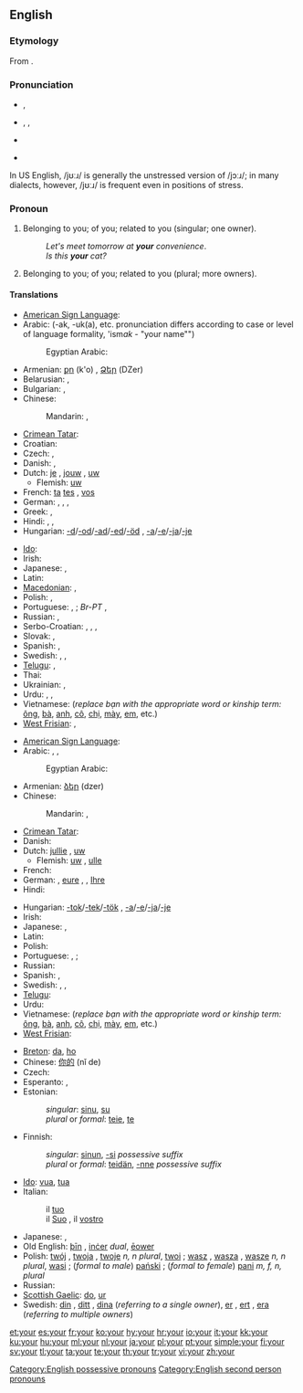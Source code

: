 ==English==
{{wikipedia}}
{{rank|out|into|up|57|your|any|what|do}}

===Etymology===
From {{etyl|ang}} {{term|eower|ēower|lang=ang}}.

===Pronunciation===
* {{a|UK}} {{IPA|/jɔː(ɹ)/}}, {{SAMPA|/jO:(r)/}}
*: {{audio|en-gb-your.ogg|Audio (RP)}}
*: {{rhymes|ɔː(r)}}
* {{a|US}} {{enPR|yôr}}, {{IPA|/joʊɹ/|/jɔːɹ/|/jʊːɹ/}}, {{SAMPA|/jO:r/}}
*: {{audio|en-us-your.ogg|Audio (US)}}
*: {{audio|en-us-your_unstressed.ogg|Audio (US), unstressed}}
*: {{rhymes|oʊr|ɔː(r)}}
* {{homophones|yore|you're}}
* {{homophones|yaw}} {{qualifier|in non-rhotic accents}}

In US English, /jʊːɹ/ is generally the unstressed version of /jɔːɹ/; in many dialects, however, /jʊːɹ/ is frequent even in positions of stress.

===Pronoun===
{{en-pron|desc=possessive}}

# Belonging to you; of you; related to you (singular; one owner).
#: ''Let's meet tomorrow at '''your''' convenience''.
#: ''Is this '''your''' cat?''
# Belonging to you; of you; related to you (plural; more owners).

====Translations====
<!--IMHO, masculine singular translation should suffice; feminine and plurals should be found in the article for masculine singular. --~~~~ -->
{{trans-top|belonging to you (singular; one owner)}}
* [[American Sign Language]]: {{tø|ase|FlatB@Chesthigh-FingerUp|xs=American Sign Language}}
* Arabic: {{t-|ar|ك|alt=ـك}} (-ak, -uk(a), etc. pronunciation differs according to case or level of language formality, 'ism''ak'' - "your name"")
*: Egyptian Arabic: {{tø|arz|ك|alt=ـك|tr=-ak|sc=Arab|xs=Egyptian Arabic}}
* Armenian: [[քո]] (k'o) {{i|informal}}, [[Ձեր]] (DZer) {{i|informal}}
* Belarusian: {{t-|be|твой|tr=tvoj|xs=Belarusian}},  {{t-|be|ваш|tr=vaš|xs=Belarusian}} {{qualifier|formal}}
* Bulgarian: {{t-|bg|твой|tr=tvoj}},  {{t-|bg|ваш|tr=vaš}} {{qualifier|formal}}
* Chinese:
*: Mandarin: {{t-|cmn|你|alt=你的|tr=nǐ-de|sc=Hani}},  {{t-|cmn|您|alt=您的|tr=nín-de|sc=Hani}} {{qualifier|formal}}
* [[Crimean Tatar]]: {{tø|crh|seniñ|xs=Crimean Tatar}}
* Croatian: {{t|hr|tvoj, tvoja, tvoje}}
* Czech: {{t+|cs|tvůj}},  {{t+|cs|váš}} {{qualifier|formal}}
* Danish: {{t+|da|din|c}},  {{t-|da|dit|n}}
* Dutch: [[je#Dutch|je]] {{i|informal}}, [[jouw]] {{i|informal}}, [[uw]] {{i|formal}}
** Flemish: [[uw]] {{i|both formal/informal}}
* French: {{t+|fr|ton|m}} [[ta#French|ta]] {{f}} [[tes#French|tes]] {{p}} {{i|informal}}, {{t+|fr|votre|s}} [[vos]] {{p}} {{i|formal}}
* German: {{t+|de|dein|m}}, {{t+|de|deine|f}}, {{qualifier|formal}} {{t+|de|Ihr|m}}, {{t+|de|Ihre|f}}
* Greek: {{t|el|σας }},  {{t|el|σας |n|tr=sas}}
* Hindi: {{qualifier|least formal}} {{t-|hi|तेरा|tr=tera|xs=Hindi}},  {{qualifier|formal}} {{t-|hi|आपका|tr=aapka|xs=Hindi}},  {{qualifier|informal}} {{t-|hi|तुम्हारा|tr=tumhaara|xs=Hindi}}
* Hungarian: [[-d]]/[[-od]]/[[-ad]]/[[-ed]]/[[-öd]] {{i|informal}}, [[-a]]/[[-e]]/[[-ja]]/[[-je]] {{i|formal}}
{{trans-mid}}
* [[Ido]]: {{t+|io|vua|xs=Ido}}
* Irish: {{t-|ga|do|xs=Irish}}
* Japanese: {{qualifier|polite}} {{t-|ja|あなたの|tr=anata no}},  {{qualifier|familiar}} {{t|ja|きみの|tr=kimi no}}
* Latin: {{t+|la|tuus|m}}
* [[Macedonian]]: {{t-|mk|твој|tr=tvoj}},  {{t-|mk|ваш|tr=vaš}} {{qualifier|formal}}
* Polish: {{t+|pl|twój}},  {{t|pl|pański}} {{qualifier|formal}}
* Portuguese: {{t+|pt|teu|m}}, {{t+|pt|tua|f}}; ''Br-PT'' {{t+|pt|seu|m}}, {{t+|pt|sua|f}}
* Russian: {{t+|ru|твой|tr=tvoj}} {{qualifier|informal}}, {{t+|ru|ваш|tr=vaš}} {{qualifier|formal}}
* Serbo-Croatian: {{tø|sh|твој|sc=Cyrl|xs=Serbo-Croatian}},  {{tø|sh|tvoj|xs=Serbo-Croatian}},  {{tø|sh|ваш|sc=Cyrl|xs=Serbo-Croatian}},  {{tø|sh|vaš|xs=Serbo-Croatian}}  {{qualifier|formal}}
* Slovak: {{t-|sk|tvoj}},  {{t-|sk|váš}}
* Spanish: {{t+|es|tu|s}}, {{t+|es|su|s}}
* Swedish: {{t+|sv|din|c}}, {{t+|sv|ditt|n}}, {{t+|sv|dina|pl}}
* [[Telugu]]: {{qualifier|formal}} {{t|te|మీ|tr=mee}},  {{qualifier|informal}} {{t|te|నీ|tr=nee}}
* Thai: {{t|th|ของคุณ|tr=kŏng kun}}
* Ukrainian: {{t|uk|твій|tr=tvij|xs=Ukrainian}} {{qualifier|informal}}, {{t+|uk|ваш|tr=vaš|xs=Ukrainian}}  {{qualifier|formal}}
* Urdu: {{qualifier|least formal}} {{t|ur|تیرا|tr=tera|xs=Urdu}},  {{qualifier|informal}} {{t|ur|تمہارا|tr=tumhaara|xs=Urdu}},  {{qualifier|formal}} {{t-|ur|آپ کا|tr=aap ka|xs=Urdu}}
* Vietnamese: {{t|vi|của bạn|xs=Vietnamese}} (''replace bạn with the appropriate word or kinship term:'' [[ông]], [[bà]], [[anh]], [[cô]], [[chị]], [[mày]], [[em]], etc.)
* [[West Frisian]]: {{t-|fy|dyn|xs=West Frisian}},  {{t+|fy|jo|xs=West Frisian}}
{{trans-bottom}}

{{trans-top|belonging to you (plural; more owners)}}
* [[American Sign Language]]: {{tø|ase|FlatB@Chesthigh-FingerUp RoundHoriz|xs=American Sign Language}}
* Arabic: {{t-|ar|كم|m|alt=ـكم|tr=kum}}, {{t-|ar|كن|f|alt=ـكن|tr=kunna}}, {{t-|ar|كما|alt=ـكما|tr=kuma}}  {{dual}}
*: Egyptian Arabic: {{tø|arz|كو|alt=ـكو|sc=Arab|xs=Egyptian Arabic}}
* Armenian: [[ձեր]] (dzer)
* Chinese:
*: Mandarin: {{t-|cmn|你們|alt=你們的|sc=Hani}},  {{t-|cmn|你们|alt=你们的|tr=nǐmen-de|sc=Hani}}
* [[Crimean Tatar]]: {{tø|crh|siziñ|xs=Crimean Tatar}}
* Danish: {{t|da|jeres|n|c}}
* Dutch: [[jullie]] {{i|informal}}, [[uw]] {{i|formal}}
** Flemish: [[uw]] {{i|both formal/informal}}, [[ulle]] {{i|informal}}
* French: {{t+|fr|votre}}
* German: {{t+|de|euer|m}}, [[eure]] {{f}}, {{qualifier|formal}} {{t+|de|Ihr|m}}, [[Ihre]] {{f}}
* Hindi: {{t-|hi|आपका|tr=aapka|xs=Hindi}}
{{trans-mid}}
* Hungarian: [[-tok]]/[[-tek]]/[[-tök]] {{i|informal}}, [[-a]]/[[-e]]/[[-ja]]/[[-je]] {{i|formal}}
* Irish: {{t-|ga|bhur|xs=Irish}}
* Japanese: {{qualifier|polite}} {{t|ja|あなたたちの|tr=anatatachi no}},  {{qualifier|familiar}} {{t|ja|きみたちの|tr=kimitachi no}}
* Latin: {{t+|la|vester|m}}
* Polish: {{t+|pl|wasz}}
* Portuguese: {{t+|pt|vosso|m}}, {{t+|pt|vossa|f}};
* Russian: {{t+|ru|ваш|tr=vaš}}
* Spanish: {{t-|es|vuestro|m|s}}, {{t+|es|su|m|s}}
* Swedish: {{t+|sv|er|c}}, {{t+|sv|ert|n}}, {{t+|sv|era|pl}}
* [[Telugu]]: {{t|te|మీ|tr=mee}}
* Urdu: {{t-|ur|آپ کا|tr=aap ka|xs=Urdu}}
* Vietnamese: {{t|vi|của các bạn|xs=Vietnamese}} (''replace bạn with the appropriate word or kinship term:'' [[ông]], [[bà]], [[anh]], [[cô]], [[chị]], [[mày]], [[em]], etc.)
* [[West Frisian]]: {{t-|fy|jim|xs=West Frisian}}
{{trans-bottom}}

{{trans-top|belonging to you (to be sorted)}}
* [[Breton]]: [[da]], [[ho]]
* Chinese: [[你的]] (nǐ de)
* Czech: {{t+|cs|tvůj|m}}
* Esperanto: {{t+|eo|via|xs=Esperanto}}, {{t-|eo|viaj|xs=Esperanto}}
* Estonian:
*: ''singular'': [[sinu]], [[su]]
*: ''plural'' or ''formal'': [[teie]], [[te]]
* Finnish:
*: ''singular'': [[sinun]], [[-si]] ''possessive suffix''
*: ''plural'' or ''formal'': [[teidän]], [[-nne]] ''possessive suffix''
* [[Ido]]: [[vua]], [[tua]]
* Italian:
*: il [[tuo]] {{m}} {{i|belonging to one person; informal}}
*: il [[Suo]] {{m}}, il [[vostro]] {{m}} {{i|belonging to one person; formal}}
{{trans-mid}}
* Japanese: {{t-|ja|あなたの}}, {{t-|ja|君の}}
* Old English: [[þin|þīn]] {{s}}, [[incer|inċer]] ''dual'', [[eower|ēower]] {{p}}
* Polish: [[twój]] {{m}}, [[twoja]] {{f}}, [[twoje]] ''n, n plural'', [[twoi]] {{m|p}}; [[wasz]] {{m}}, [[wasza]] {{f}}, [[wasze]] ''n, n plural'', [[wasi]] {{m|p}}; (''formal to male'') [[pański]] {{m}}; (''formal to female'') [[pani]] ''m, f, n, plural''
* Russian: {{t+|ru|твой}}
* [[Scottish Gaelic]]: [[do]], [[ur#Scottish Gaelic|ur]]
* Swedish: [[din]] {{c}}, [[ditt]] {{n}}, [[dina]] {{p}} (''referring to a single owner''), [[er]] {{c}}, [[ert]] {{n}}, [[era]] {{p}} (''referring to multiple owners'')
{{trans-bottom}}

[[Category:English possessive pronouns]]
[[Category:English second person pronouns]]

[[et:your]]
[[es:your]]
[[fr:your]]
[[ko:your]]
[[hy:your]]
[[hr:your]]
[[io:your]]
[[it:your]]
[[kk:your]]
[[ku:your]]
[[hu:your]]
[[ml:your]]
[[nl:your]]
[[ja:your]]
[[pl:your]]
[[pt:your]]
[[simple:your]]
[[fi:your]]
[[sv:your]]
[[tl:your]]
[[ta:your]]
[[te:your]]
[[th:your]]
[[tr:your]]
[[vi:your]]
[[zh:your]]
